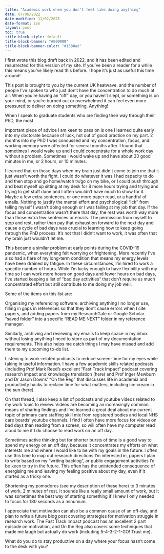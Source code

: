 ```yaml
---
title: "Academic work when you don't feel like doing anything"
date: 07/06/2022
date-modified: 11/02/2025
date-format: iso
layout: post
toc: true
title-block-style: default
title-block-banner: "#000000"
title-block-banner-color: "#1580ad"
---
```


::: {.callout-note}

I first wrote this blog draft back in 2022, and it has been edited and
resurrected for this version of my site. If you've been a reader for a
while this means you've likely read this before. I hope it's just as
useful this time around!

:::

This post is brought to you by the current UK heatwave, and the number of people I've spoken to who just don't have the concentration to do much at all. When you're having an "off" day, or you haven't slept, or something is on your mind, or you're burned out or overwhelmed it can feel even more pressured to deliver on doing something. Anything! 



When I speak to graduate students who are finding their way through their PhD, the most 


important piece of advice I am keen to pass on is one I learned quite early into my doctorate because of luck, not out of good practice on my part. 2 months into my PhD I was concussed and my concentration, focus, and working memory were affected for several months after. I found that sometimes I would wake up and I could concentrate for a whole work day without a problem. Sometimes I would wake up and have about 30 good minutes in me, or 2 hours, or 10 minutes. 



I learned that on those days when my brain just didn't come to join me that it just wasn't worth the fight. I could do whatever it was I had capacity to do and then stop and go home/watch tv/go on my bike, or I could push through and beat myself up sitting at my desk for 8 more hours trying and trying and trying to get stuff done and I often wouldn't have much to show for it. Maybe a few extra sentences, or one more paper read, or a handful of emails. Nothing to justify the mental effort and psychological "ick" from telling myself I wasn't doing enough or I was failing at my job that day. If the focus and concentration wasn't there that day, the rest was worth way more than those extra few sentences or emails. The permission from myself to stop and rest, rather than pay that exhaustion forward to the next day and cause a cycle of bad days was crucial to learning how to keep going through the PhD process. It's not that I didn't want to work, it was often that my brain just wouldn't let me.



This became a similar problem at early points during the COVID-19 pandemic, when everything felt worrying or frightening. More recently I've also had a flare of my long-term condition that means my energy levels have been drained by fatigue. In these circumstances, I'm hired to work a specific number of hours. While I'm lucky enough to have flexibility with my time so I can work more hours on good days and fewer hours on bad days, I've started keeping a list of "bad day activities" that don't require as much concentrated effort but still contribute to me doing my job well.



Some of the items on this list are:





Organising my referencing software: archiving anything I no longer use, filling in gaps in references so that they don't cause errors when I cite papers, and adding papers from my ResearchGate or Google Scholar "saved folder" into a specific "READ ME NEXT" folder in my reference manager.



Similarly, archiving and reviewing my emails to keep space in my inbox without losing anything I need to store as part of my documentation requirements. This also helps me catch things I may have missed and add them to my upcoming to-do list.



Listening to work-related podcasts to reduce screen-time for my eyes while taking in useful information. I have a few academic skills related podcasts (including Prof Mark Reed's excellent "Fast Track Impact" podcast covering research impact and knowledge translation (here) and Prof Inger Mewburn and Dr Jason Downs' "On the Reg"  that discusses life in academia and productivity hacks to reclaim  time for what matters, including ice cream in the sun (here). 



On that thread, I also keep a list of podcasts and youtube videos related to my work topic to review. Videos are becoming an increasingly common means of sharing findings and I've learned a great deal about my current topic of primary care staffing skill mix from registered bodies and local NHS care boards' youtube channels. I find I often have more focus for videos on bad days than reading from a screen, so will often have my computer read aloud to me if I do choose to read work on an off day.



Sometimes active thinking but for shorter bursts of time is a good way to spend my energy on an off day, because it concentrates my efforts on what interests me and where I would like to be with my goals in the future. I often use this time to map out research directions I'm interested in, papers I plan to write based on my "writing backlog", or public engagement activities I'd be keen to try in the future. This often has the unintended consequence of energising me and leaving my feeling positive about my day, even if it started as a tricky one.



Shortening my pomodoros (see my description of these here) to 3 minutes of work, 2 minutes of rest. It sounds like a really small amount of work, but it was sometimes the best way of starting something if I knew I only needed to focus for 180 seconds as a minumum.



I appreciate that motivation can also be a common cause of an off-day, and plan to write a future blog post covering strategies for motivation struggle in research work. The Fast Track Impact podcast has an excellent 2 part episode on motivation, and On the Reg also covers some techniques that made me laugh but actually do work (including 5-4-3-2-1-GO! Trust me). 



What do you do to stay productive on a day where your focus hasn't come to the desk with you?